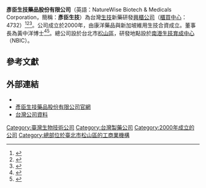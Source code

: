 {{Coi|time=2020-05-26T07:57:13+00:00}}

{{Infobox Company 
| company_name     = 彥臣生技藥品股份有限公司
| company_name_en  = NatureWise Biotech & Medicals Corporation
| trading_name     = 彥臣生技
| company_logo     = 
| company_type     = [[股份有限公司|股份有限公司]]
| company_slogan   = 
| traded_as        = [[櫃買中心|櫃買中心]]：4732
| local_code_name          = TW
| local_code          = 12676817
| foundation       = {{Start date and age|2000}} 
| location         = {{ROC-TW}}<br>[[台北市|台北市]][[松山區_(臺灣)|松山區]]八德路三段36號6樓
| area_served      = [[台灣|台灣]]
| key_people       = [[董事長|董事長]]：黃中洋博士
| industry         = 生技醫療業
| products         = 中草藥新藥、保健食品研發銷售<br>各項技術服務臨床試驗
| assets           = [[新臺幣|新台幣]]800,000,000元
| capital          = [[新臺幣|新台幣]]465,000,000元
| num_employees    = 約34人
| parent           = 彥臣生技藥品股份有限公司
| homepage         = [http://www.naturewise.com.tw www.naturewise.com.tw]
}}

'''彥臣生技藥品股份有限公司'''（英語：NatureWise Biotech & Medicals Corporation，簡稱：'''彥臣生技'''）為台灣[[生物技术|生技]]新藥研發[[興櫃公司|興櫃公司]]（[[櫃買中心|櫃買中心]]：4732）<ref>{{cite news |author1=陳永吉 |title=彥臣綠蜂膠新品可抗PM2.5 罕見獲世界品質評鑑大賞特金獎 |url=https://ec.ltn.com.tw/article/breakingnews/3798333 |accessdate=2022-02-06 |work=自由時報 |date=2022-01-12 |language=zh-hant |archive-date=2022-02-06 |archive-url=https://web.archive.org/web/20220206034555/https://ec.ltn.com.tw/article/breakingnews/3798333 }}</ref><ref>{{cite news |author1=郭鴻慧 |title=《興櫃股》彥臣癌症新藥邁入臨床二期 |url=https://www.chinatimes.com/realtimenews/20220101001579-260410?chdtv |accessdate=2022-02-06 |work=中時新聞網 |date=2022-01-01 |language=zh-hant |archive-date=2022-02-06 |archive-url=https://web.archive.org/web/20220206034352/https://www.chinatimes.com/realtimenews/20220101001579-260410?chdtv }}</ref><ref>{{cite news |author1=姚惠茹 |title=彥臣生技去年每股賺1.4元　首度配發股利0.7元 |url=https://finance.ettoday.net/news/1941726 |accessdate=2022-02-06 |work=ETtoday財經雲 |date=2021-03-19 |language=zh-hant |archive-date=2022-06-04 |archive-url=https://web.archive.org/web/20220604020424/https://finance.ettoday.net/news/1941726 }}</ref>。公司成立於2000年，由康洋藥品與新加坡維用生技合資成立。董事長為黃中洋博士<ref>{{cite news |author1=韓婷婷 |title=彥臣生技癌症新藥明年邁入臨床二期 發展孤兒藥 |url=https://www.cna.com.tw/news/afe/202112300256.aspx |accessdate=2022-02-06 |agency=中央通訊社 |date=2021-12-30 |language=zh-hant |archive-date=2022-02-06 |archive-url=https://web.archive.org/web/20220206131223/https://www.cna.com.tw/news/afe/202112300256.aspx }}</ref><ref>{{cite news |title=營收大爆發 彥臣生技經營策略正確 |url=https://www.storm.mg/stylish/1383156 |accessdate=2022-02-06 |work=風傳媒 |date=2019-06-13 |language=zh-hant |archive-date=2022-02-06 |archive-url=https://web.archive.org/web/20220206035243/https://www.storm.mg/stylish/1383156 }}</ref>。總公司設於台北市[[松山區_(臺北市)|松山區]]，研發地點設於[[南港生技育成中心|南港生技育成中心]]（NBIC）。

==參考文獻==
{{Reflist|2}}

==外部連結==
* {{facebook|NatureWiseBiotech|彥臣生技 健康祐全家+}}
* [http://www.naturewise.com.tw/ 彥臣生技藥品股份有限公司官網] {{Wayback|url=http://www.naturewise.com.tw/ |date=20100525120831 }}
* [http://company.g0v.ronny.tw/id/12676817 台灣公司資料] {{Wayback|url=http://company.g0v.ronny.tw/id/12676817 |date=20200917174430 }}

[[Category:臺灣生物技術公司|Category:臺灣生物技術公司]]
[[Category:台灣製藥公司|Category:台灣製藥公司]]
[[Category:2000年成立的公司|Category:2000年成立的公司]]
[[Category:總部位於臺北市松山區的工商業機構|Category:總部位於臺北市松山區的工商業機構]]